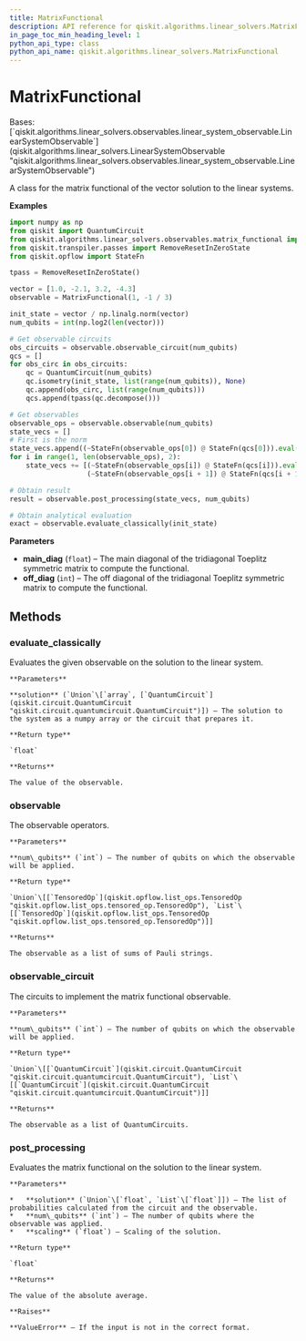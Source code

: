 ```yaml
---
title: MatrixFunctional
description: API reference for qiskit.algorithms.linear_solvers.MatrixFunctional
in_page_toc_min_heading_level: 1
python_api_type: class
python_api_name: qiskit.algorithms.linear_solvers.MatrixFunctional
---
```


# MatrixFunctional

<Class id="qiskit.algorithms.linear_solvers.MatrixFunctional" github="https://github.com/qiskit/qiskit/tree/stable/0.21/qiskit/algorithms/linear_solvers/observables/matrix_functional.py" signature="MatrixFunctional(main_diag, off_diag)">
  Bases: [`qiskit.algorithms.linear_solvers.observables.linear_system_observable.LinearSystemObservable`](qiskit.algorithms.linear_solvers.LinearSystemObservable "qiskit.algorithms.linear_solvers.observables.linear_system_observable.LinearSystemObservable")

  A class for the matrix functional of the vector solution to the linear systems.

  **Examples**

  ```python
  import numpy as np
  from qiskit import QuantumCircuit
  from qiskit.algorithms.linear_solvers.observables.matrix_functional import             MatrixFunctional
  from qiskit.transpiler.passes import RemoveResetInZeroState
  from qiskit.opflow import StateFn

  tpass = RemoveResetInZeroState()

  vector = [1.0, -2.1, 3.2, -4.3]
  observable = MatrixFunctional(1, -1 / 3)

  init_state = vector / np.linalg.norm(vector)
  num_qubits = int(np.log2(len(vector)))

  # Get observable circuits
  obs_circuits = observable.observable_circuit(num_qubits)
  qcs = []
  for obs_circ in obs_circuits:
      qc = QuantumCircuit(num_qubits)
      qc.isometry(init_state, list(range(num_qubits)), None)
      qc.append(obs_circ, list(range(num_qubits)))
      qcs.append(tpass(qc.decompose()))

  # Get observables
  observable_ops = observable.observable(num_qubits)
  state_vecs = []
  # First is the norm
  state_vecs.append((~StateFn(observable_ops[0]) @ StateFn(qcs[0])).eval())
  for i in range(1, len(observable_ops), 2):
      state_vecs += [(~StateFn(observable_ops[i]) @ StateFn(qcs[i])).eval(),
                     (~StateFn(observable_ops[i + 1]) @ StateFn(qcs[i + 1])).eval()]

  # Obtain result
  result = observable.post_processing(state_vecs, num_qubits)

  # Obtain analytical evaluation
  exact = observable.evaluate_classically(init_state)
  ```

  **Parameters**

  *   **main\_diag** (`float`) – The main diagonal of the tridiagonal Toeplitz symmetric matrix to compute the functional.
  *   **off\_diag** (`int`) – The off diagonal of the tridiagonal Toeplitz symmetric matrix to compute the functional.

  ## Methods

  ### evaluate\_classically

  <Function id="qiskit.algorithms.linear_solvers.MatrixFunctional.evaluate_classically" signature="MatrixFunctional.evaluate_classically(solution)">
    Evaluates the given observable on the solution to the linear system.

    **Parameters**

    **solution** (`Union`\[`array`, [`QuantumCircuit`](qiskit.circuit.QuantumCircuit "qiskit.circuit.quantumcircuit.QuantumCircuit")]) – The solution to the system as a numpy array or the circuit that prepares it.

    **Return type**

    `float`

    **Returns**

    The value of the observable.
  </Function>

  ### observable

  <Function id="qiskit.algorithms.linear_solvers.MatrixFunctional.observable" signature="MatrixFunctional.observable(num_qubits)">
    The observable operators.

    **Parameters**

    **num\_qubits** (`int`) – The number of qubits on which the observable will be applied.

    **Return type**

    `Union`\[[`TensoredOp`](qiskit.opflow.list_ops.TensoredOp "qiskit.opflow.list_ops.tensored_op.TensoredOp"), `List`\[[`TensoredOp`](qiskit.opflow.list_ops.TensoredOp "qiskit.opflow.list_ops.tensored_op.TensoredOp")]]

    **Returns**

    The observable as a list of sums of Pauli strings.
  </Function>

  ### observable\_circuit

  <Function id="qiskit.algorithms.linear_solvers.MatrixFunctional.observable_circuit" signature="MatrixFunctional.observable_circuit(num_qubits)">
    The circuits to implement the matrix functional observable.

    **Parameters**

    **num\_qubits** (`int`) – The number of qubits on which the observable will be applied.

    **Return type**

    `Union`\[[`QuantumCircuit`](qiskit.circuit.QuantumCircuit "qiskit.circuit.quantumcircuit.QuantumCircuit"), `List`\[[`QuantumCircuit`](qiskit.circuit.QuantumCircuit "qiskit.circuit.quantumcircuit.QuantumCircuit")]]

    **Returns**

    The observable as a list of QuantumCircuits.
  </Function>

  ### post\_processing

  <Function id="qiskit.algorithms.linear_solvers.MatrixFunctional.post_processing" signature="MatrixFunctional.post_processing(solution, num_qubits, scaling=1)">
    Evaluates the matrix functional on the solution to the linear system.

    **Parameters**

    *   **solution** (`Union`\[`float`, `List`\[`float`]]) – The list of probabilities calculated from the circuit and the observable.
    *   **num\_qubits** (`int`) – The number of qubits where the observable was applied.
    *   **scaling** (`float`) – Scaling of the solution.

    **Return type**

    `float`

    **Returns**

    The value of the absolute average.

    **Raises**

    **ValueError** – If the input is not in the correct format.
  </Function>
</Class>

